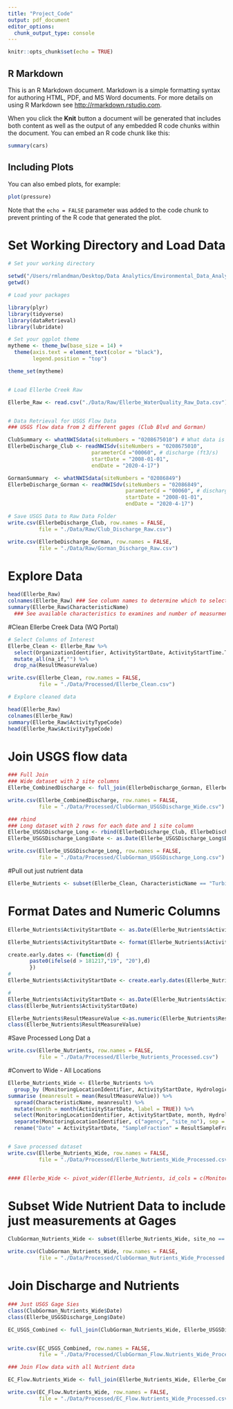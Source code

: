 ```yaml
---
title: "Project_Code"
output: pdf_document
editor_options: 
  chunk_output_type: console
---
```


```r
knitr::opts_chunk$set(echo = TRUE)
```

## R Markdown

This is an R Markdown document. Markdown is a simple formatting syntax for authoring HTML, PDF, and MS Word documents. For more details on using R Markdown see <http://rmarkdown.rstudio.com>.

When you click the **Knit** button a document will be generated that includes both content as well as the output of any embedded R code chunks within the document. You can embed an R code chunk like this:

```r
summary(cars)
```

## Including Plots

You can also embed plots, for example:

```r
plot(pressure)
```

Note that the `echo = FALSE` parameter was added to the code chunk to prevent printing of the R code that generated the plot.

# Set Working Directory and Load Data 
```r
# Set your working directory

setwd("/Users/rmlandman/Desktop/Data Analytics/Environmental_Data_Analytics_2020/Project/EDA_2020_Project")
getwd()

# Load your packages

library(plyr)
library(tidyverse)
library(dataRetrieval)
library(lubridate)

# Set your ggplot theme
mytheme <- theme_bw(base_size = 14) +
  theme(axis.text = element_text(color = "black"), 
        legend.position = "top")

theme_set(mytheme)


# Load Ellerbe Creek Raw 

Ellerbe_Raw <- read.csv("./Data/Raw/Ellerbe_WaterQuality_Raw_Data.csv")


# Data Retrieval for USGS Flow Data 
### USGS flow data from 2 different gages (Club Blvd and Gorman)

ClubSummary <- whatNWISdata(siteNumbers = "0208675010") # What data is available? What parameters? 
EllerbeDischarge_Club <- readNWISdv(siteNumbers = "0208675010",
                           parameterCd ="00060", # discharge (ft3/s)
                           startDate = "2008-01-01",
                           endDate = "2020-4-17")

GormanSummary  <- whatNWISdata(siteNumbers = "02086849")
EllerbeDischarge_Gorman <- readNWISdv(siteNumbers = "02086849",
                                      parameterCd = "00060", # discharge (ft3/s)
                                      startDate = "2008-01-01",
                                      endDate = "2020-4-17")

# Save USGS Data to Raw Data Folder 
write.csv(EllerbeDischarge_Club, row.names = FALSE, 
          file = "./Data/Raw/Club_Discharge_Raw.csv")

write.csv(EllerbeDischarge_Gorman, row.names = FALSE, 
          file = "./Data/Raw/Gorman_Discharge_Raw.csv")

```

# Explore Data 
```r
head(Ellerbe_Raw)
colnames(Ellerbe_Raw) ### See column names to determine which to select
summary(Ellerbe_Raw$CharacteristicName) 
  ### See available characteristics to examines and number of measurments for each


```

#Clean Ellerbe Creek Data (WQ Portal)
```r
# Select Columns of Interest 
Ellerbe_Clean <- Ellerbe_Raw %>%
  select(OrganizationIdentifier, ActivityStartDate, ActivityStartTime.Time, MonitoringLocationIdentifier, HydrologicEvent, HydrologicCondition, CharacteristicName, ResultSampleFractionText, ResultMeasureValue, ResultStatusIdentifier, ResultValueTypeName) %>%
  mutate_all(na_if,"") %>% 
  drop_na(ResultMeasureValue)

write.csv(Ellerbe_Clean, row.names = FALSE, 
          file = "./Data/Processed/Ellerbe_Clean.csv")

# Explore cleaned data

head(Ellerbe_Raw)
colnames(Ellerbe_Raw)
summary(Ellerbe_Raw$ActivityTypeCode)
head(Ellerbe_Raw$ActivityTypeCode)

```

# Join USGS flow data 
```r

### Full Join
### Wide dataset with 2 site columns 
Ellerbe_CombinedDischarge <- full_join(EllerbeDischarge_Gorman, EllerbeDischarge_Club, by = "Date")

write.csv(Ellerbe_CombinedDischarge, row.names = FALSE, 
          file = "./Data/Processed/ClubGorman_USGSDischarge_Wide.csv")

### rbind 
### Long dataset with 2 rows for each date and 1 site column 
Ellerbe_USGSDischarge_Long <- rbind(EllerbeDischarge_Club, EllerbeDischarge_Gorman)
Ellerbe_USGSDischarge_Long$Date <- as.Date(Ellerbe_USGSDischarge_Long$Date, format = "%Y-%m-%d")

write.csv(Ellerbe_USGSDischarge_Long, row.names = FALSE, 
          file = "./Data/Processed/ClubGorman_USGSDischarge_Long.csv")
```


#Pull out just nutrient data 
```r
Ellerbe_Nutrients <- subset(Ellerbe_Clean, CharacteristicName == "Turbidity" | CharacteristicName == "Temperature, water" | CharacteristicName == "Total suspended solids" | CharacteristicName == "Nitrogen, mixed forms (NH3), (NH4), organic, (NO2) and (NO3)" | CharacteristicName == "Nitrate" | CharacteristicName == "Inorganic nitrogen (nitrate and nitrite)" | CharacteristicName == "Phosphorus")


```

# Format Dates and Numeric Columns 
```r
Ellerbe_Nutrients$ActivityStartDate <- as.Date(Ellerbe_Nutrients$ActivityStartDate, format = "%m/%d/%y")

Ellerbe_Nutrients$ActivityStartDate <- format(Ellerbe_Nutrients$ActivityStartDate, "%y%m%d")

create.early.dates <- (function(d) {
       paste0(ifelse(d > 181217,"19", "20"),d)
       })
#
Ellerbe_Nutrients$ActivityStartDate <- create.early.dates(Ellerbe_Nutrients$ActivityStartDate)

#
Ellerbe_Nutrients$ActivityStartDate <- as.Date(Ellerbe_Nutrients$ActivityStartDate, format = "%Y%m%d")
class(Ellerbe_Nutrients$ActivityStartDate)

Ellerbe_Nutrients$ResultMeasureValue <-as.numeric(Ellerbe_Nutrients$ResultMeasureValue)
class(Ellerbe_Nutrients$ResultMeasureValue)

```

#Save Processed Long Dat a
```r

write.csv(Ellerbe_Nutrients, row.names = FALSE, 
          file = "./Data/Processed/Ellerbe_Nutrients_Processed.csv")
```


#Convert to Wide - All Locations

```r
Ellerbe_Nutrients_Wide <- Ellerbe_Nutrients %>%
  group_by (MonitoringLocationIdentifier, ActivityStartDate, HydrologicEvent, CharacteristicName,ResultSampleFractionText) %>% 
summarise (meanresult = mean(ResultMeasureValue)) %>% 
  spread(CharacteristicName, meanresult) %>% 
  mutate(month = month(ActivityStartDate, label = TRUE)) %>% 
  select(MonitoringLocationIdentifier, ActivityStartDate, month, HydrologicEvent:Turbidity) %>% 
  separate(MonitoringLocationIdentifier, c("agency", "site_no"), sep = "-") %>% 
  rename("Date" = ActivityStartDate, "SampleFraction" = ResultSampleFractionText, "Inorganic_N" = `Inorganic nitrogen (nitrate and nitrite)`, "Mixed_N" = `Nitrogen, mixed forms (NH3), (NH4), organic, (NO2) and (NO3)`, "TP" = Phosphorus, "TSS" =  `Total suspended solids`, "Temperature" =`Temperature, water`)


# Save processed dataset 
write.csv(Ellerbe_Nutrients_Wide, row.names = FALSE, 
          file = "./Data/Processed/Ellerbe_Nutrients_Wide_Processed.csv")


#### Ellerbe_Wide <- pivot_wider(Ellerbe_Nutrients, id_cols = c(MonitoringLocationIdentifier,ActivityStartDate, `ActivityStartTime.Time`), names_from = CharacteristicName, values_from = ResultMeasureValue)

```

# Subset Wide Nutrient Data to include just measurements at Gages 

```r

ClubGorman_Nutrients_Wide <- subset(Ellerbe_Nutrients_Wide, site_no == "0208675010" | site_no == "02086849")

write.csv(ClubGorman_Nutrients_Wide, row.names = FALSE, 
          file = "./Data/Processed/ClubGorman_Nutrients_Wide_Processed.csv")

```

# Join Discharge and Nutrients 
```r

### Just USGS Gage Sies
class(ClubGorman_Nutrients_Wide$Date)
class(Ellerbe_USGSDischarge_Long$Date)

EC_USGS_Combined <- full_join(ClubGorman_Nutrients_Wide, Ellerbe_USGSDischarge_Long, by = c("site_no","Date"))


write.csv(EC_USGS_Combined, row.names = FALSE, 
          file = "./Data/Processed/ClubGorman_Flow.Nutrients_Wide_Processed.csv")

### Join Flow data with all Nutrient data 

EC_Flow.Nutrients_Wide <- full_join(Ellerbe_Nutrients_Wide, Ellerbe_CombinedDischarge, by = "Date")

write.csv(EC_Flow.Nutrients_Wide, row.names = FALSE, 
          file = "./Data/Processed/EC_Flow.Nutrients_Wide_Processed.csv")


```



